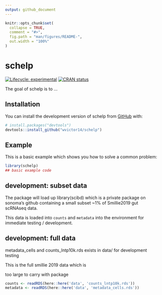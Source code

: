 ```yaml
---
output: github_document
---
```


<!-- README.md is generated from README.Rmd. Please edit that file -->

```r
knitr::opts_chunk$set(
  collapse = TRUE,
  comment = "#>",
  fig.path = "man/figures/README-",
  out.width = "100%"
)
```

# schelp

<!-- badges: start -->
[![Lifecycle: experimental](https://img.shields.io/badge/lifecycle-experimental-orange.svg)](https://lifecycle.r-lib.org/articles/stages.html#experimental)
[![CRAN status](https://www.r-pkg.org/badges/version/schelp)](https://CRAN.R-project.org/package=schelp)
<!-- badges: end -->

The goal of schelp is to ...

## Installation

You can install the development version of schelp from [GitHub](https://github.com/) with:

``` r
# install.packages("devtools")
devtools::install_github("wvictor14/schelp")
```

## Example

This is a basic example which shows you how to solve a common problem:

```r
library(schelp)
## basic example code
```

## development: subset data

The package will load up library(scibd) which is a private package on
sonoma's github containing a small subset ~1% of Smillie2019 gut
scRNAseq data. 

This data is loaded into `counts` and `metadata` into the environment
for immediate testing / development.

## development: full data

metadata_cells and counts_lntp10k.rds exists in data/ for development testing

This is the full smillie 2019 data which is

too large to carry with package

```r
counts <- readRDS(here::here('data', 'counts_lntp10k.rds'))
metadata <- readRDS(here::here('data', 'metadata_cells.rds'))
```

